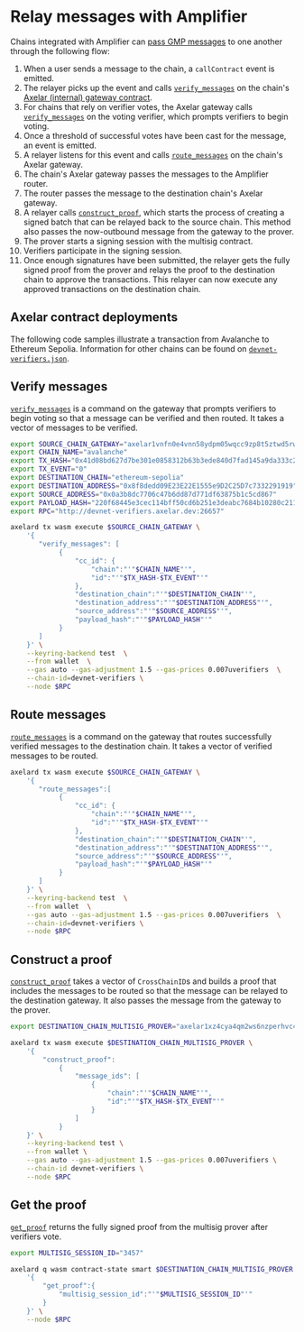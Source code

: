 # Relay messages with Amplifier

Chains integrated with Amplifier can [pass GMP messages](https://docs.axelar.dev/dev/general-message-passing/overview) to one another through the following flow:

1. When a user sends a message to the chain, a `callContract` event is emitted.
1. The relayer picks up the event and calls [`verify_messages`](https://github.com/axelarnetwork/axelar-amplifier/blob/f76dc8a775b8bb529cf50147bab9259d1ec7f784/packages/gateway-api/src/msg.rs#L9) on the chain's [Axelar (internal) gateway contract](https://github.com/axelarnetwork/axelar-amplifier/blob/main/doc/src/contracts/gateway.md).
1. For chains that rely on verifier votes, the Axelar gateway calls [`verify_messages`](https://github.com/axelarnetwork/axelar-amplifier/blob/deab56a75209a158c082cbf9b77caf500eb4ec7c/contracts/voting-verifier/src/msg.rs#L50) on the voting verifier, which prompts verifiers to begin voting.
1. Once a threshold of successful votes have been cast for the message, an event is emitted.
1. A relayer listens for this event and calls [`route_messages`](https://github.com/axelarnetwork/axelar-amplifier/blob/f76dc8a775b8bb529cf50147bab9259d1ec7f784/packages/gateway-api/src/msg.rs#L14) on the chain's Axelar gateway.
1. The chain's Axelar gateway passes the messages to the Amplifier router.
1. The router passes the message to the destination chain's Axelar gateway.
1. A relayer calls [`construct_proof`](https://github.com/axelarnetwork/axelar-amplifier/blob/f76dc8a775b8bb529cf50147bab9259d1ec7f784/contracts/multisig-prover/src/msg.rs#L61), which starts the process of creating a signed batch that can be relayed back to the source chain. This method also passes the now-outbound message from the gateway to the prover.
1. The prover starts a signing session with the multisig contract.
1. Verifiers participate in the signing session.
1. Once enough signatures have been submitted, the relayer gets the fully signed proof from the prover and relays the proof to the destination chain to approve the transactions. This relayer can now execute any approved transactions on the destination chain.

## Axelar contract deployments

The following code samples illustrate a transaction from Avalanche to Ethereum Sepolia. Information for other chains can be found on [`devnet-verifiers.json`](https://github.com/axelarnetwork/axelar-contract-deployments/blob/9eb7341088cc0a2fd55e76377cd9b2a14f0989e9/axelar-chains-config/info/devnet-verifiers.json).

## Verify messages

[`verify_messages`](https://github.com/axelarnetwork/axelar-amplifier/blob/f76dc8a775b8bb529cf50147bab9259d1ec7f784/packages/gateway-api/src/msg.rs#L9) is a command on the gateway that prompts verifiers to begin voting so that a message can be verified and then routed. It takes a vector of messages to be verified.

```bash
export SOURCE_CHAIN_GATEWAY="axelar1vnfn0e4vnn58ydpm05wqcc9zp8t5ztwd5rw5f895lykqaezmuccqujmwl2"
export CHAIN_NAME="avalanche"
export TX_HASH="0x41d08bd627d7be301e0858312b63b3ede840d7fad145a9da333c26adf5d98614"
export TX_EVENT="0"
export DESTINATION_CHAIN="ethereum-sepolia"
export DESTINATION_ADDRESS="0x8f8dedd09E23E22E1555e9D2C25D7c7332291919"
export SOURCE_ADDRESS="0x0a3b8dc7706c47b6dd87d771df63875b1c5cd867"
export PAYLOAD_HASH="220f68445e3cec114bff50cd6b251e3deabc7684b10280c2116b20bcc6795a96"
export RPC="http://devnet-verifiers.axelar.dev:26657"
```

```bash
axelard tx wasm execute $SOURCE_CHAIN_GATEWAY \
    '{
       "verify_messages": [
            {
                "cc_id": {
                    "chain":"'"$CHAIN_NAME"'",
                    "id":"'"$TX_HASH-$TX_EVENT"'"
                },
                "destination_chain":"'"$DESTINATION_CHAIN"'",
                "destination_address":"'"$DESTINATION_ADDRESS"'",
                "source_address":"'"$SOURCE_ADDRESS"'",
                "payload_hash":"'"$PAYLOAD_HASH"'"
            }
       ]
    }' \
    --keyring-backend test  \
    --from wallet  \
    --gas auto --gas-adjustment 1.5 --gas-prices 0.007uverifiers  \
    --chain-id=devnet-verifiers \
    --node $RPC
```

## Route messages

[`route_messages`](https://github.com/axelarnetwork/axelar-amplifier/blob/f76dc8a775b8bb529cf50147bab9259d1ec7f784/packages/gateway-api/src/msg.rs#L14) is a command on the gateway that routes successfully verified messages to the destination chain. It takes a vector of verified messages to be routed.

```bash
axelard tx wasm execute $SOURCE_CHAIN_GATEWAY \
    '{
       "route_messages":[
            {
                "cc_id": {
                    "chain":"'"$CHAIN_NAME"'",
                    "id":"'"$TX_HASH-$TX_EVENT"'"
                },
                "destination_chain":"'"$DESTINATION_CHAIN"'",
                "destination_address":"'"$DESTINATION_ADDRESS"'",
                "source_address":"'"$SOURCE_ADDRESS"'",
                "payload_hash":"'"$PAYLOAD_HASH"'"
            }
       ]
    }' \
    --keyring-backend test  \
    --from wallet  \
    --gas auto --gas-adjustment 1.5 --gas-prices 0.007uverifiers  \
    --chain-id=devnet-verifiers \
    --node $RPC
```

## Construct a proof

[`construct_proof`](https://github.com/axelarnetwork/axelar-amplifier/blob/f76dc8a775b8bb529cf50147bab9259d1ec7f784/contracts/multisig-prover/src/msg.rs#L61) takes a vector of `CrossChainID`s and builds a proof that includes the messages to be routed so that the message can be relayed to the destination gateway. It also passes the message from the gateway to the prover.

```bash
export DESTINATION_CHAIN_MULTISIG_PROVER="axelar1xz4cya4qm2ws6nzperhvc40wdjcq4872fl6d3j2s4cytyx8j80eqenv87g"
```

```bash
axelard tx wasm execute $DESTINATION_CHAIN_MULTISIG_PROVER \
    '{
        "construct_proof":
            {
                "message_ids": [
                    {
                        "chain":"'"$CHAIN_NAME"'",
                        "id":"'"$TX_HASH-$TX_EVENT"'"
                    }
                ]
            }
    }' \
    --keyring-backend test \
    --from wallet \
    --gas auto --gas-adjustment 1.5 --gas-prices 0.007uverifiers \
    --chain-id devnet-verifiers \
    --node $RPC
```

## Get the proof

[`get_proof`](https://github.com/axelarnetwork/axelar-amplifier/blob/f76dc8a775b8bb529cf50147bab9259d1ec7f784/contracts/multisig-prover/src/msg.rs#L81) returns the fully signed proof from the multisig prover after verifiers vote.

```bash
export MULTISIG_SESSION_ID="3457"
```

```bash
axelard q wasm contract-state smart $DESTINATION_CHAIN_MULTISIG_PROVER \
    '{
        "get_proof":{
            "multisig_session_id":"'"$MULTISIG_SESSION_ID"'"
        }
    }' \
    --node $RPC
```